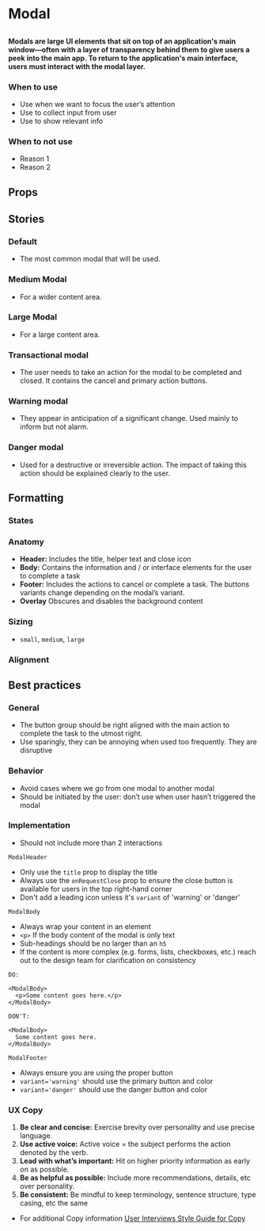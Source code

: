 
# Modal

##

<h4>
  Modals are large UI elements that sit on top of an application's main window—often with a layer of transparency behind them to give users a peek into the main app.
  To return to the application's main interface, users must interact with the modal layer.
</h4>

### When to use
- Use when we want to focus the user’s attention
- Use to collect input from user
- Use to show relevant info

### When to not use
- Reason 1
- Reason 2

## Props

<ArgsTable of={Modal} />


## Stories

### Default

- The most common modal that will be used.

### Medium Modal

- For a wider content area.

### Large Modal

- For a large content area.

### Transactional modal

- The user needs to take an action for the modal to be completed and closed. It contains the cancel and primary action buttons.

### Warning modal

- They appear in anticipation of a significant change. Used mainly to inform but not alarm.

### Danger modal

- Used for a destructive or irreversible action. The impact of taking this action should be explained clearly to the user.


## Formatting

### States

### Anatomy
- **Header:** Includes the title, helper text and close icon
- **Body:** Contains the information and / or interface elements for the user to complete a task
- **Footer:**  Includes the actions to cancel or complete a task. The buttons variants change depending on the modal’s variant.
- **Overlay** Obscures and disables the background content

### Sizing
- `small`, `medium`, `large`

### Alignment


## Best practices

### General

- The button group should be right aligned with the main action to complete the task to the utmost right.
- Use sparingly, they can be annoying when used too frequently. They are disruptive

### Behavior

- Avoid cases where we go from one modal to another modal
- Should be initiated by the user: don’t use when user hasn’t triggered the modal

### Implementation

- Should not include more than 2 interactions

`ModalHeader`
- Only use the `title` prop to display the title
- Always use the `onRequestClose` prop to ensure the close button is available for users in the top right-hand corner
- Don't add a leading icon unless it's `variant` of 'warning' or 'danger'

`ModalBody`
- Always wrap your content in an element
-  `<p>` If the body content of the modal is only text
- Sub-headings should be no larger than an `h5`
- If the content is more complex (e.g. forms, lists, checkboxes, etc.) reach out to the design team for clarification on consistency

```
DO:

<ModalBody>
  <p>Some content goes here.</p>
</ModalBody>

DON'T:

<ModalBody>
  Some content goes here.
</ModalBody>

```

`ModalFooter`
- Always ensure you are using the proper button
- `variant='warning'` should use the primary button and color
- `variant='danger'` should use the danger button and color

### UX Copy
1. **Be clear and concise:** Exercise brevity over personality and use precise language.
2. **Use active voice:** Active voice = the subject performs the action denoted by the verb.
3. **Lead with what’s important:** Hit on higher priority information as early on as possible.
4. **Be as helpful as possible:** Include more recommendations, details, etc over personality.
5. **Be consistent:** Be mindful to keep terminology, sentence structure, type casing, etc the same
- For additional Copy information [User Interviews Style Guide for Copy](https://docs.google.com/document/d/1cP9svm0tzM_e5JonUMr1HPEgcnlo__S8t0wd3Xi3i5w/view)
